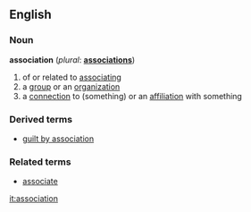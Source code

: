 ==English==
===Noun===
'''association''' (''plural'': '''[[associations]]''')
#of or related to [[associate|associating]]
#a [[group]] or an [[organization]]
#a [[connection]] to (something) or an [[affiliation]] with something

===Derived terms===
*[[guilt by association]]

===Related terms===
*[[associate]]

[[it:association]]